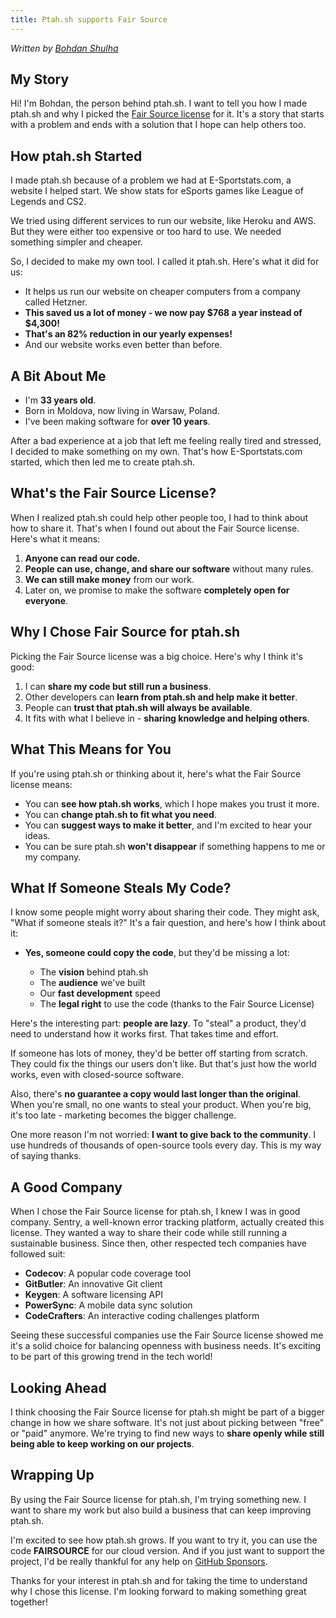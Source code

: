 ```yaml
---
title: Ptah.sh supports Fair Source
---
```


*Written by [Bohdan Shulha](https://github.com/sponsors/bohdan-shulha)*

## My Story

Hi! I'm Bohdan, the person behind ptah.sh. I want to tell you how I made ptah.sh and why I picked the <a href="https://fair.io/" target="_blank">Fair Source license</a> for it. It's a story that starts with a problem and ends with a solution that I hope can help others too.

## How ptah.sh Started

I made ptah.sh because of a problem we had at E-Sportstats.com, a website I helped start. We show stats for eSports games like League of Legends and CS2.

We tried using different services to run our website, like Heroku and AWS. But they were either too expensive or too hard to use. We needed something simpler and cheaper.

So, I decided to make my own tool. I called it ptah.sh. Here's what it did for us:

- It helps us run our website on cheaper computers from a company called Hetzner.
- **This saved us a lot of money - we now pay $768 a year instead of $4,300!**
- **That's an 82% reduction in our yearly expenses!**
- And our website works even better than before.

## A Bit About Me

- I'm **33 years old**.
- Born in Moldova, now living in Warsaw, Poland.
- I've been making software for **over 10 years**.

After a bad experience at a job that left me feeling really tired and stressed, I decided to make something on my own. That's how E-Sportstats.com started, which then led me to create ptah.sh.

## What's the Fair Source License?

When I realized ptah.sh could help other people too, I had to think about how to share it. That's when I found out about the Fair Source license. Here's what it means:

1. **Anyone can read our code.**
2. **People can use, change, and share our software** without many rules.
3. **We can still make money** from our work.
4. Later on, we promise to make the software **completely open for everyone**.

## Why I Chose Fair Source for ptah.sh

Picking the Fair Source license was a big choice. Here's why I think it's good:

1. I can **share my code but still run a business**.
2. Other developers can **learn from ptah.sh and help make it better**.
3. People can **trust that ptah.sh will always be available**.
4. It fits with what I believe in - **sharing knowledge and helping others**.

## What This Means for You

If you're using ptah.sh or thinking about it, here's what the Fair Source license means:

- You can **see how ptah.sh works**, which I hope makes you trust it more.
- You can **change ptah.sh to fit what you need**.
- You can **suggest ways to make it better**, and I'm excited to hear your ideas.
- You can be sure ptah.sh **won't disappear** if something happens to me or my company.

## What If Someone Steals My Code?
I know some people might worry about sharing their code. They might ask, "What if someone steals it?" It's a fair question, and here's how I think about it:

- **Yes, someone could copy the code**, but they'd be missing a lot:

  - The **vision** behind ptah.sh
  - The **audience** we've built
  - Our **fast development** speed
  - The **legal right** to use the code (thanks to the Fair Source License)

Here's the interesting part: **people are lazy**. To "steal" a product, they'd need to understand how it works first. That takes time and effort.

If someone has lots of money, they'd be better off starting from scratch. They could fix the things our users don't like. But that's just how the world works, even with closed-source software.

Also, there's **no guarantee a copy would last longer than the original**. When you're small, no one wants to steal your product. When you're big, it's too late - marketing becomes the bigger challenge.

One more reason I'm not worried: **I want to give back to the community**. I use hundreds of thousands of open-source tools every day. This is my way of saying thanks.


## A Good Company
When I chose the Fair Source license for ptah.sh, I knew I was in good company. Sentry, a well-known error tracking platform, actually created this license. They wanted a way to share their code while still running a sustainable business. Since then, other respected tech companies have followed suit:

- **Codecov**: A popular code coverage tool
- **GitButler**: An innovative Git client
- **Keygen**: A software licensing API
- **PowerSync**: A mobile data sync solution
- **CodeCrafters**: An interactive coding challenges platform

Seeing these successful companies use the Fair Source license showed me it's a solid choice for balancing openness with business needs. It's exciting to be part of this growing trend in the tech world!


## Looking Ahead

I think choosing the Fair Source license for ptah.sh might be part of a bigger change in how we share software. It's not just about picking between "free" or "paid" anymore. We're trying to find new ways to **share openly while still being able to keep working on our projects**.

## Wrapping Up

By using the Fair Source license for ptah.sh, I'm trying something new. I want to share my work but also build a business that can keep improving ptah.sh.

I'm excited to see how ptah.sh grows. If you want to try it, you can use the code **FAIRSOURCE** for our cloud version. And if you just want to support the project, I'd be really thankful for any help on [GitHub Sponsors](https://github.com/sponsors/bohdan-shulha).

Thanks for your interest in ptah.sh and for taking the time to understand why I chose this license. I'm looking forward to making something great together!
